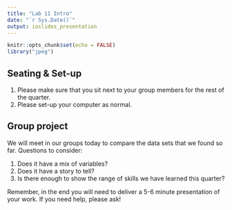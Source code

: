 ```yaml
---
title: "Lab 11 Intro"
date: "`r Sys.Date()`"
output: ioslides_presentation
---
```


```r
knitr::opts_chunk$set(echo = FALSE)
library("jpeg")
```

## Seating & Set-up
1. Please make sure that you sit next to your group members for the rest of the quarter.
2. Please set-up your computer as normal.

## Group project  
We will meet in our groups today to compare the data sets that we found so far. Questions to consider:  

1. Does it have a mix of variables?  
2. Does it have a story to tell?
3. Is there enough to show the range of skills we have learned this quarter?    

Remember, in the end you will need to deliver a 5-6 minute presentation of your work. If you need help, please ask!  